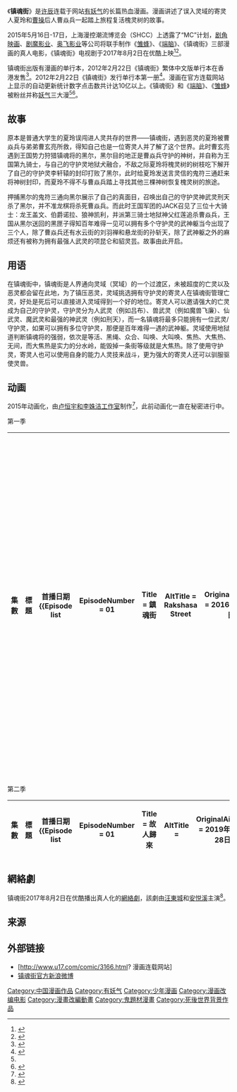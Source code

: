 {{未完結}}
{{Infobox animanga/Headerofja
|標題 = 镇魂街
|圖像 = 
|尺寸 = 
|說明 = 
|日文名稱 = 
|英文名稱 = Rakshasa Street
|假名 = 
|羅馬字 = 
|類型 = [[奇幻|奇幻]]、[[戰鬥|戰鬥]]、[[熱血|熱血]]
}}
{{Infobox animanga/Manga
|標題 = 
|作者 = [[許辰|許辰]]
|作畫 = 
|出版社 = {{flagicon|CHN}} [[吉林美术出版社|吉林美术出版社]]<br/>{{flagicon|HKG}} [[影文化傳播|影文化傳播]]
|連載雜誌 = HI!漫畫
|label = 
|網絡 = [[有妖氣|有妖氣]]
|發售日 = 
|開始 = 2010年2月3日
|結束 = 
|冊數 = 4卷
|話數 = 
|其他 = 
}}
{{Infobox animanga/OVA
|ONA = 是
|標題 = 
|原作 = 許辰
|導演 = 盧恆宇、李姝潔
|系列構成 = 張迪
|劇本 = 盧恆宇、李姝潔
|人物設定 = 馬曉東、徐源勤
|音樂 = 高銘
|音樂製作 = 
|動畫製作 = 成都艾爾平方文化傳播
|製作 = 
|代理發行 = 
|網絡 = [[优酷土豆|优酷土豆]]、[[bilibili|bilibili]]、[[AcFun|AcFun]]
|發售日 = 
|開始 = 2016年4月28日 - 10月20日（第1季）<br>2019年12月28日
|結束 = 播放中（第2季）
|話數 = 全24集（第1季）<br>6集（第2季）
|其他 = 
}}
{{Infobox animanga/Footerofja}}

《'''镇魂街'''》是[[许辰|许辰]]连载于网站[[有妖气|有妖气]]的长篇热血漫画。漫画讲述了误入灵域的寄灵人夏玲和[[曹操|曹操]]后人曹焱兵一起踏上旅程复活槐灵树的故事。

2015年5月16日-17日，上海漫控潮流博览会（SHCC）上透露了“MC”计划，[[剧角映画|剧角映画]]、[[剧魔影业|剧魔影业]]、[[奥飞影业|奥飞影业]]等公司将联手制作《[[雏蜂|雏蜂]]》、《[[端脑_(漫画)|端脑]]》、《镇魂街》三部漫画的真人电影，《镇魂街》电视剧于2017年8月2日在优酷上映<ref>{{Cite web|url = http://gb.cri.cn/27224/2015/05/18/1042s4965590.htm|title = 超强漫画IP《端脑》《雏蜂》《镇魂街》将登大银幕|accessdate = |author = |date = 2015-05-18|publisher = 国际在线|archive-date = 2017-07-08|archive-url = https://web.archive.org/web/20170708141739/http://gb.cri.cn/27224/2015/05/18/1042s4965590.htm|dead-url = no}}</ref><ref name=":0">{{Cite web|url = http://finance.chinanews.com/cul/2015/08-20/7480071.shtml|title = 奥飞动漫亮相第七届漫博会 启动国漫U计划|accessdate = |author = |date = 2015-08-20|publisher = 中国新闻网|archive-date = 2019-08-27|archive-url = https://web.archive.org/web/20190827084606/http://finance.chinanews.com/cul/2015/08-20/7480071.shtml|dead-url = no}}</ref>。

镇魂街出版有漫画的单行本，2012年2月22日《镇魂街》繁体中文版单行本在香港发售<ref>{{Cite web|url = http://www.u17.com/news/3102.html|title = 2月22日，《镇魂街》香港完全版全港上市！|accessdate = |author = |date = 2012-03-02|publisher = 有妖气|archive-date = 2020-04-13|archive-url = https://web.archive.org/web/20200413181502/https://www.u17.com/news/3102.html|dead-url = no}}</ref>。2012年2月22日《镇魂街》发行单行本第一册<ref>{{Cite web|url = http://www.u17.com/news/3091.html|title = 有妖气出版狂潮引爆！《镇魂街》简体中文版震撼问世！|accessdate = |author = |date = 2012-02-22|publisher = 有妖气|archive-date = 2020-04-13|archive-url = https://web.archive.org/web/20200413181629/https://www.u17.com/news/3091.html|dead-url = no}}</ref>。漫画在官方连载网站上显示的自动更新统计数字点击数共计达10亿以上。《镇魂街》和《[[端脑_(漫画)|端脑]]》、《[[雏蜂|雏蜂]]》被粉丝并称[[有妖气原创漫画梦工厂|妖气]]三大漫<ref name=":0" /><ref>{{Cite web|url = http://epaper.bjnews.com.cn/html/2015-08/20/content_594314.htm?div=-1|title = 数亿级用户规模 引爆“二次元”经济|accessdate = |author = |date = 2015年8月20日|publisher = 新京报|archive-date = 2020年4月13日|archive-url = https://web.archive.org/web/20200413181522/http://epaper.bjnews.com.cn/html/2015-08/20/content_594314.htm?div=-1|dead-url = no}}</ref>。

== 故事 ==
原本是普通大学生的夏玲误闯进人灵共存的世界——镇魂街，遇到恶灵的夏玲被曹焱兵与弟弟曹玄亮所救，得知自己也是一位寄灵人并了解了这个世界。此时曹玄亮遇到王国势力狩猎镇魂将的黑尔，黑尔目的地正是曹焱兵守护的神树，并自称为王国第九骑士，与自己的守护灵地狱犬融合，不敌之际夏玲将槐灵树的树枝吃下解开了自己的守护灵李轩辕的封印打败了黑尔，此时给夏玲发送言灵信的鬼符三通赶来将神树封印，而夏玲不得不与曹焱兵踏上寻找其他三棵神树恢复槐灵树的旅途。

押捕黑尔的鬼符三通向黑尔展示了自己的真面目，召唤出自己的守护灵神武灵刑天杀了黑尔，并不准龙棋将杀死曹焱兵。而此时王国军团的JACK召见了三位十大骑士：龙王盖文、伯爵诺拉、狼神凯利，并派第三骑士地狱神父红莲追杀曹焱兵，王国从黑尔送回的黑匣子得知百年难得一见可以拥有多个守护灵的武神躯当今出现了三个人，除了曹焱兵还有水云街的刘羽禅和悬龙街的孙斩天，除了武神躯之外的麻烦还有被称为拥有最强人武灵的项昆仑和貂灵芸。故事由此开启。

== 用语 ==
在镇魂街中，镇魂街是人界通向灵域（冥域）的一个过渡区，未被超度的亡灵以及恶灵都会留在此地，为了镇压恶灵，灵域挑选拥有守护灵的寄灵人在镇魂街管理亡灵，好处是死后可以直接进入灵域得到一个好的地位。寄灵人可以邀请强大的亡灵成为自己的守护灵，守护灵分为人武灵（例如吕布）、兽武灵（例如魔兽飞廉）、仙武灵、魔武灵和最强的神武灵（例如刑天），而一名镇魂将最多只能拥有一位武灵/守护灵，如果可以拥有多位守护灵，那便是百年难得一遇的武神躯。灵域使用地狱道判断镇魂将的强弱，依次是等活、黑绳、众合、叫唤、大叫唤、焦热、大焦热、无间，而大焦热是实力的分水岭，能毁掉一条街等级就是大焦热。除了使用守护灵，寄灵人也可以使用自身的能力人灵技来战斗，更为强大的寄灵人还可以驯服驱使灵兽。

== 动画 ==
2015年动画化，由[[卢恒宇和李姝洁工作室|卢恒宇和李姝洁工作室]]制作<ref name=":1">{{Cite web|url = http://weibo.com/5195985855/D4QiNFm5p?type=comment#_rnd1448071109775|title = 镇魂街动画化启动|accessdate = |author = 镇魂街官方微博|date = 2015年11月21日|publisher = 新浪微博|archive-date = 2019年7月10日|archive-url = https://web.archive.org/web/20190710172416/https://www.weibo.com/5195985855/D4QiNFm5p?type=comment#_rnd1448071109775|dead-url = no}}</ref>，此前动画化一直在秘密进行中。

; 第一季
{|class="wikitable plainrowheaders" style="width:100%; margin:auto;"
|-
! scope="col" style="width:3em;" | 集數
! scope="col" | 標題
! scope="col" style="width:12em;" | 首播日期
{{Episode list
| EpisodeNumber   = 01
| Title           = 鎮魂街
| AltTitle        = Rakshasa Street
| OriginalAirDate = 2016年4月28日
| ShortSummary    = 大學畢業生的夏玲，因為尋求工作，跌跌撞撞地來到了羅剎街。在這，她遇到了曹焱兵及曹玄亮兩兄弟，夏玲的沒有終點的旅程，即將開始。
}}
{{Episode list
| EpisodeNumber   = 02
| Title           = 兄弟
| AltTitle        = Brother
| OriginalAirDate = 2016年5月5日
| ShortSummary    = 兄弟二人的過去，盧少爺接管了兄弟二人的羅剎街，並在此虐待亡靈們，哥哥為了弟弟的安全，逃出了羅剎街，過上了在外面生活的日子。
}}
{{Episode list
| EpisodeNumber   = 03
| Title           = 寄靈人
| AltTitle        = Brother
| OriginalAirDate = 2016年5月12日
| ShortSummary    = 夏玲在曹家二人的引導下，發現了自己是高等級的寄靈人。並被送回家裡，警告不准再回來羅剎街。
}}
{{Episode list
| EpisodeNumber   = 04
| Title           = 誓言
| AltTitle        = Pledge
| OriginalAirDate = 2016年5月19日
| ShortSummary    = 哥哥帶着弟弟逃跑，躲到了橋下，遇見了在店裏工作的阿達，但阿達將他們兩人寄養後把弟弟扔到垃圾桶，引發哥哥的不滿，守護靈于禁因此覺醒。
}}
{{Episode list
| EpisodeNumber   = 05
| Title           = 王國組織
| AltTitle        = Kingdom Organization
| OriginalAirDate = 2016年5月26日
| ShortSummary    = 夏玲不知不覺中被王國組織追殺，這時鬼符三通現身保護，讓夏玲逃去羅剎街，就在逃跑的路途中，因此撞到了一輛貨車，夏玲的守護靈現出了形體。
}}
{{Episode list
| EpisodeNumber   = 06
| Title           = 無家可歸
| AltTitle        = Homeless
| OriginalAirDate = 2016年6月2日
| ShortSummary    = 兄弟二人為了確認爸媽，回到了羅剎街，不料哥哥卻被盧少爺抓走，弟弟在一位亡靈的保護下，躲了下來。
}}
{{Episode list
| EpisodeNumber   = 07
| Title           = 歡迎來到羅剎街
| AltTitle        = Welcome to Rakshasa Street
| OriginalAirDate = 2016年6月9日
| ShortSummary    = 夏玲與鬼符三通一起來到了羅剎街，並要求曹焱兵幫忙指導，就這樣，訓練正式開始了。
}}
{{Episode list
| EpisodeNumber   = 08
| Title           = 劉羽禪
| AltTitle        = Liu Yuchan
| OriginalAirDate = 2016年6月16日
| ShortSummary    = 哥哥被鬼符三通送到了死魂島，在這，他遇到了劉羽禪，並幫助哥哥逃離死魂島。
}}
{{Episode list
| EpisodeNumber   = 09
| Title           = 山不在高
| AltTitle        = Divine Mountain
| OriginalAirDate = 2016年6月23日
| ShortSummary    = 夏玲在曹焱兵的教導下，逐步開始進行了修練，自己也想辦法讓自己變強，變得能召出守護靈。
}}
{{Episode list
| EpisodeNumber   = 10
| Title           = 溫柔是罪
| AltTitle        = Gentle Sin
| OriginalAirDate = 2016年6月30日
| ShortSummary    = 弟弟在一位姐姐的保護下，躲躲藏藏到了今天，就當快要撐不住時，哥哥回來了，但那位姐姐，卻露出不良的神情。
}}
{{Episode list
| EpisodeNumber   = 11
| Title           = 暴雨梨花
| AltTitle        = Storm Ewha
| OriginalAirDate = 2016年7月7日
| ShortSummary    = 鬼符三通傳來消息，消失十幾年的通緝犯忽然再度出現，曹焱兵跟著鬼符三通來到市區，玄亮卻受到王國組織的埋伏，就在此時，弟弟的最強武器出現了—暴雨梨花。
}}
{{Episode list
| EpisodeNumber   = 12
| Title           = 新的誓言
| AltTitle        = New Oath
| OriginalAirDate = 2016年7月14日
| ShortSummary    = 姐姐被哥哥的守護靈于禁超度，傷心之餘的弟弟對哥哥說出要打倒並超越你替小柔姐姐報仇，哥哥對他說出讓我們一起變強，奪回屬於我們的羅剎街，就此定下新的誓言。
}}
{{Episode list
| EpisodeNumber   = 13
| Title           = 鎖心鍊
| AltTitle        = Heart Chain
| OriginalAirDate = 2016年8月4日
| ShortSummary    = 夏玲在玄亮告知下知道唐流羽是機甲，心急如焚的夏玲被焱兵拋去與惡靈決鬥，在關鍵的一刻，眾人發現了，夏玲的守護靈是被鎖心鍊給鎖著。
}}
{{Episode list
| EpisodeNumber   = 14
| Title           = 靈槐枝
| AltTitle        = Sacred Pagoda Branch
| OriginalAirDate = 2016年8月11日
| ShortSummary    = 經過修練的二人倆，回到了羅剎街，實力跟盧少爺打平，逼得盧少爺在不得已的情況下，吃下了靈槐枝。
}}
{{Episode list
| EpisodeNumber   = 15
| Title           = 夏玲的選擇
| AltTitle        = Xia Ling's Choice
| OriginalAirDate = 2016年8月18日
| ShortSummary    = 夏玲決心不靠吃下靈槐枝而變強，但在一行人前方的，卻是王國組織的入侵。
}}
{{Episode list
| EpisodeNumber   = 16
| Title           = 為了過去的戰鬥
| AltTitle        = The Fight for the Past
| OriginalAirDate = 2016年8月25日
| ShortSummary    = 哥哥與弟弟節節敗退，在這情況下，哥哥將弟弟扔出了羅剎街，保護弟弟。
}}
{{Episode list
| EpisodeNumber   = 17
| Title           = 四面楚歌
| AltTitle        = Embattled
| OriginalAirDate = 2016年9月1日
| ShortSummary    = 王國組織利用突破結界的方法入侵了羅剎街，就在眾人打敗機器人群的同時，一個三頭的怪物出現了。
}}
{{Episode list
| EpisodeNumber   = 18
| Title           = 人鬼殊途
| AltTitle        = Ghost Different Ways
| OriginalAirDate = 2016年9月8日
| ShortSummary    = 筋疲力盡的哥哥被盧少爺給抓住，而弟弟則因為不能進出羅剎街，拿惡靈當進入鎮魂街的媒介，現在弟弟就在哥哥的面前發出了誓言。
}}
{{Episode list
| EpisodeNumber   = 19
| Title           = 第九騎士
| AltTitle        = Ninth Knight
| OriginalAirDate = 2016年9月15日
| ShortSummary    = 為了保護亡靈的安全，曹焱兵將怪物引去了邊界，就在這時，一位神秘人出現了，他自稱第九騎士-黑爾．坎普。
}}
{{Episode list
| EpisodeNumber   = 20
| Title           = 背水一戰
| AltTitle        = Lost Stand
| OriginalAirDate = 2016年9月22日
| ShortSummary    = 弟弟被盧少爺抓住，抹消了對哥哥的記憶，因此對哥哥拔刀相向，就在這時，一股感情湧了上來，阻止了弟弟的行動。
}}
{{Episode list
| EpisodeNumber   = 21
| Title           = 破竹之勢
| AltTitle        = Nothing Can Stop Me
| OriginalAirDate = 2016年9月29日
| ShortSummary    = 曹玄亮叫夏玲去吃下靈槐枝，她的守護靈終於露出真面目，不料守護靈突然暴走，靈槐樹因此被摧毀，玄亮也快要被吸走。
}}
{{Episode list
| EpisodeNumber   = 22
| Title           = 武神軀
| AltTitle        = Warrior Body
| OriginalAirDate = 2016年10月6日
| ShortSummary    = 哥哥對弟弟的感情，讓弟弟想起了過去，不料盧少爺卻殺死了哥哥，弟弟崩潰大哭，也因此，發掘出了他的強大力量，武神軀。
}}
{{Episode list
| EpisodeNumber   = 23
| Title           = 成王之路
| AltTitle        = The Road of Be King
| OriginalAirDate = 2016年10月13日
| ShortSummary    = 時空發生錯亂，焱兵因此發現了鬼符三通之死，小亮也告訴了夏玲自己是亡靈的事實，就在這時，曹焱兵回來了，並逼退了黑爾。就在眾人在思索如何解放夏玲的守護靈的同時，鬼符三通出現了。
}}
{{Episode list
| EpisodeNumber   = 24
| Title           = 冒險的黎明
| AltTitle        = The Dawn of Advanture
| OriginalAirDate = 2016年10月20日
| ShortSummary    = 夏玲的守護靈是假的鬼符三通用來破壞靈槐的工具，根據他的說法，只要找到其餘三棵神樹，便可以使其復活。另一方面，哥哥與盧少爺正在戰鬥，要被打敗之時放出大量亡靈襲擊羅剎街並逃亡，哥哥的守護靈則追隨盧少爺的腳步趁勝追擊，盧少爺叫出守護靈燕青與惡靈軍隊共同反擊，卻遭到軍隊造反，與軍隊間的戰鬥結束時靈力耗盡而消散，而失去羅剎街鎮魂將的身分。最後哥哥成為新的鎮魂將，也為了復活靈槐弟弟便與夏玲踏上尋找其他神樹的旅程。
}}
|}

; 第二季

{|class="wikitable plainrowheaders" style="width:100%; margin:auto;"
|-
! scope="col" style="width:3em;" | 集數
! scope="col" | 標題
! scope="col" style="width:12em;" | 首播日期
{{Episode list
| EpisodeNumber   = 01
| Title           = 故人歸來
| AltTitle        = 
| OriginalAirDate = 2019年12月28日
| ShortSummary    = 
}}
{{Episode list
| EpisodeNumber   = 02
| Title           = 慷慨悲歌
| AltTitle        = 
| OriginalAirDate = 2020年1月4日
| ShortSummary    = 
}}
{{Episode list
| EpisodeNumber   = 03
| Title           = 魚游釜中
| AltTitle        = 
| OriginalAirDate = 2020年1月11日
| ShortSummary    = 
}}
{{Episode list
| EpisodeNumber   = 04
| Title           = 雲起龍驤
| AltTitle        = 
| OriginalAirDate = 2020年1月18日
| ShortSummary    = 
}}
{{Episode list
| EpisodeNumber   = 05
| Title           = 清塵濁水
| AltTitle        = 
| OriginalAirDate = 2020年1月25日
| ShortSummary    = 
}}
{{Episode list
| EpisodeNumber   = 06
| Title           = 力挽狂瀾
| AltTitle        = 
| OriginalAirDate = 2021年5月15日
| ShortSummary    = 
}}
|}

== 網絡劇 ==
{{main|鎮魂街 (網絡劇)}}
镇魂街2017年8月2日在优酷播出真人化的[[镇魂街_(网剧)|網絡劇]]，該劇由[[汪東城|汪東城]]和[[安悦溪|安悦溪]]主演<ref>{{Cite web|url = http://joy.online.sh.cn/content/2017-05/05/content_8418955.htm|title = 《镇魂街》暑期档上映 汪东城、开启异世之旅|accessdate = |author =上海热线 |date = 2017-05-05|publisher = }}</ref>。

== 来源 ==
{{reflist|2}}

== 外部链接 ==
* [http://www.u17.com/comic/3166.html? 漫画连载网站] {{Wayback|url=http://www.u17.com/comic/3166.html |date=20210119145310 }}{{zh-cn}}
* [http://weibo.com/rakshasastreet 镇魂街官方新浪微博] {{Wayback|url=http://weibo.com/rakshasastreet |date=20200413181537 }}

{{有妖气动画}}
{{北斗企鹅工作室}}
[[Category:中国漫画作品|Category:中国漫画作品]]
[[Category:有妖气|Category:有妖气]]
[[Category:少年漫画|Category:少年漫画]]
[[Category:漫画改编电影|Category:漫画改编电影]]
[[Category:漫畫改編動畫|Category:漫畫改編動畫]]
[[Category:鬼題材漫畫|Category:鬼題材漫畫]]
[[Category:死後世界背景作品|Category:死後世界背景作品]]